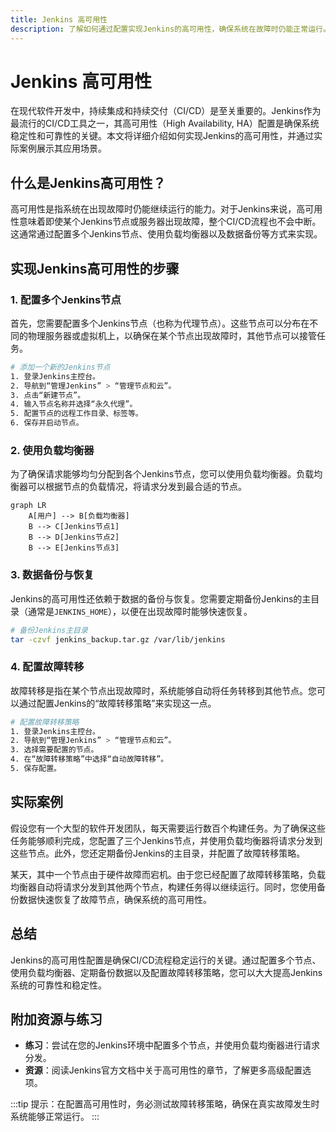 ```yaml
---
title: Jenkins 高可用性
description: 了解如何通过配置实现Jenkins的高可用性，确保系统在故障时仍能正常运行。
---
```


# Jenkins 高可用性

在现代软件开发中，持续集成和持续交付（CI/CD）是至关重要的。Jenkins作为最流行的CI/CD工具之一，其高可用性（High Availability, HA）配置是确保系统稳定性和可靠性的关键。本文将详细介绍如何实现Jenkins的高可用性，并通过实际案例展示其应用场景。

## 什么是Jenkins高可用性？

高可用性是指系统在出现故障时仍能继续运行的能力。对于Jenkins来说，高可用性意味着即使某个Jenkins节点或服务器出现故障，整个CI/CD流程也不会中断。这通常通过配置多个Jenkins节点、使用负载均衡器以及数据备份等方式来实现。

## 实现Jenkins高可用性的步骤

### 1. 配置多个Jenkins节点

首先，您需要配置多个Jenkins节点（也称为代理节点）。这些节点可以分布在不同的物理服务器或虚拟机上，以确保在某个节点出现故障时，其他节点可以接管任务。

```bash
# 添加一个新的Jenkins节点
1. 登录Jenkins主控台。
2. 导航到“管理Jenkins” > “管理节点和云”。
3. 点击“新建节点”。
4. 输入节点名称并选择“永久代理”。
5. 配置节点的远程工作目录、标签等。
6. 保存并启动节点。
```

### 2. 使用负载均衡器

为了确保请求能够均匀分配到各个Jenkins节点，您可以使用负载均衡器。负载均衡器可以根据节点的负载情况，将请求分发到最合适的节点。

```mermaid
graph LR
    A[用户] --> B[负载均衡器]
    B --> C[Jenkins节点1]
    B --> D[Jenkins节点2]
    B --> E[Jenkins节点3]
```

### 3. 数据备份与恢复

Jenkins的高可用性还依赖于数据的备份与恢复。您需要定期备份Jenkins的主目录（通常是`JENKINS_HOME`），以便在出现故障时能够快速恢复。

```bash
# 备份Jenkins主目录
tar -czvf jenkins_backup.tar.gz /var/lib/jenkins
```

### 4. 配置故障转移

故障转移是指在某个节点出现故障时，系统能够自动将任务转移到其他节点。您可以通过配置Jenkins的“故障转移策略”来实现这一点。

```bash
# 配置故障转移策略
1. 登录Jenkins主控台。
2. 导航到“管理Jenkins” > “管理节点和云”。
3. 选择需要配置的节点。
4. 在“故障转移策略”中选择“自动故障转移”。
5. 保存配置。
```

## 实际案例

假设您有一个大型的软件开发团队，每天需要运行数百个构建任务。为了确保这些任务能够顺利完成，您配置了三个Jenkins节点，并使用负载均衡器将请求分发到这些节点。此外，您还定期备份Jenkins的主目录，并配置了故障转移策略。

某天，其中一个节点由于硬件故障而宕机。由于您已经配置了故障转移策略，负载均衡器自动将请求分发到其他两个节点，构建任务得以继续运行。同时，您使用备份数据快速恢复了故障节点，确保系统的高可用性。

## 总结

Jenkins的高可用性配置是确保CI/CD流程稳定运行的关键。通过配置多个节点、使用负载均衡器、定期备份数据以及配置故障转移策略，您可以大大提高Jenkins系统的可靠性和稳定性。

## 附加资源与练习

- **练习**：尝试在您的Jenkins环境中配置多个节点，并使用负载均衡器进行请求分发。
- **资源**：阅读Jenkins官方文档中关于高可用性的章节，了解更多高级配置选项。

:::tip
提示：在配置高可用性时，务必测试故障转移策略，确保在真实故障发生时系统能够正常运行。
:::